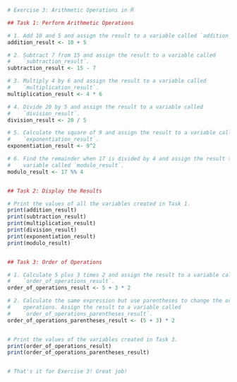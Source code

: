 
```r
# Exercise 3: Arithmetic Operations in R

## Task 1: Perform Arithmetic Operations

# 1. Add 10 and 5 and assign the result to a variable called `addition_result`.
addition_result <- 10 + 5

# 2. Subtract 7 from 15 and assign the result to a variable called
#    `subtraction_result`.
subtraction_result <- 15 - 7

# 3. Multiply 4 by 6 and assign the result to a variable called
#    `multiplication_result`.
multiplication_result <- 4 * 6

# 4. Divide 20 by 5 and assign the result to a variable called
#    `division_result`.
division_result <- 20 / 5

# 5. Calculate the square of 9 and assign the result to a variable called
#    `exponentiation_result`.
exponentiation_result <- 9^2

# 6. Find the remainder when 17 is divided by 4 and assign the result to a
#    variable called `modulo_result`.
modulo_result <- 17 %% 4


## Task 2: Display the Results

# Print the values of all the variables created in Task 1.
print(addition_result)
print(subtraction_result)
print(multiplication_result)
print(division_result)
print(exponentiation_result)
print(modulo_result)


## Task 3: Order of Operations

# 1. Calculate 5 plus 3 times 2 and assign the result to a variable called
#    `order_of_operations_result`.
order_of_operations_result <- 5 + 3 * 2

# 2. Calculate the same expression but use parentheses to change the order of
#    operations. Assign the result to a variable called
#    `order_of_operations_parentheses_result`.
order_of_operations_parentheses_result <- (5 + 3) * 2


# Print the values of the variables created in Task 3.
print(order_of_operations_result)
print(order_of_operations_parentheses_result)


# That's it for Exercise 3! Great job!
```

